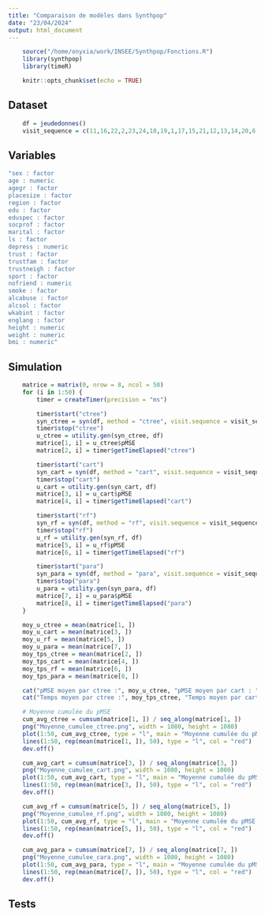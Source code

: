 ```yaml
---
title: "Comparaison de modèles dans Synthpop"
date: "23/04/2024"
output: html_document
---
```


```r
    source("/home/onyxia/work/INSEE/Synthpop/Fonctions.R")
    library(synthpop)
    library(timeR)
```

```r
    knitr::opts_chunk$set(echo = TRUE)
```

## Dataset
```r
    df = jeudedonnes()
    visit_sequence = c(11,16,22,2,23,24,18,19,1,17,15,21,12,13,14,20,6,3,9,4,10,8,5,7)
```

## Variables
```r
"sex : factor 
age : numeric 
agegr : factor 
placesize : factor 
region : factor 
edu : factor 
eduspec : factor 
socprof : factor 
marital : factor 
ls : factor 
depress : numeric 
trust : factor 
trustfam : factor 
trustneigh : factor 
sport : factor 
nofriend : numeric 
smoke : factor 
alcabuse : factor 
alcsol : factor 
wkabint : factor 
englang : factor 
height : numeric 
weight : numeric 
bmi : numeric"
```

## Simulation
```r
    matrice = matrix(0, nrow = 8, ncol = 50)
    for (i in 1:50) {
        timer = createTimer(precision = "ms")

        timer$start("ctree")
        syn_ctree = syn(df, method = "ctree", visit.sequence = visit_sequence, seed = i)
        timer$stop("ctree")
        u_ctree = utility.gen(syn_ctree, df)
        matrice[1, i] = u_ctree$pMSE
        matrice[2, i] = timer$getTimeElapsed("ctree")

        timer$start("cart")
        syn_cart = syn(df, method = "cart", visit.sequence = visit_sequence, seed = i)
        timer$stop("cart")
        u_cart = utility.gen(syn_cart, df)
        matrice[3, i] = u_cart$pMSE
        matrice[4, i] = timer$getTimeElapsed("cart")

        timer$start("rf")
        syn_rf = syn(df, method = "rf", visit.sequence = visit_sequence, seed = i)
        timer$stop("rf")
        u_rf = utility.gen(syn_rf, df)
        matrice[5, i] = u_rf$pMSE
        matrice[6, i] = timer$getTimeElapsed("rf")

        timer$start("para")
        syn_para = syn(df, method = "para", visit.sequence = visit_sequence, seed = i)
        timer$stop("para")
        u_para = utility.gen(syn_para, df)
        matrice[7, i] = u_para$pMSE
        matrice[8, i] = timer$getTimeElapsed("para")
    }

    moy_u_ctree = mean(matrice[1, ])
    moy_u_cart = mean(matrice[3, ])
    moy_u_rf = mean(matrice[5, ])
    moy_u_para = mean(matrice[7, ])
    moy_tps_ctree = mean(matrice[2, ])
    moy_tps_cart = mean(matrice[4, ])
    moy_tps_rf = mean(matrice[6, ])
    moy_tps_para = mean(matrice[8, ])

    cat("pMSE moyen par ctree :", moy_u_ctree, "pMSE moyen par cart : ", moy_u_cart, "pMSE moyen par rf : ", moy_u_rf, "pMSE moyen par para : ", moy_u_para, "\n")
    cat("Temps moyen par ctree :", moy_tps_ctree, "Temps moyen par cart : ", moy_tps_cart, "Temps moyen par rf : ", moy_tps_rf, "Temps moyen par para : ", moy_tps_para, "\n")

    # Moyenne cumulée du pMSE 
    cum_avg_ctree = cumsum(matrice[1, ]) / seq_along(matrice[1, ])
    png("Moyenne_cumulee_ctree.png", width = 1080, height = 1080)
    plot(1:50, cum_avg_ctree, type = "l", main = "Moyenne cumulée du pMSE par ctree sur 50 synthétisations", xlab = "Nombre de synthétisations", ylab = "Moyenne cumulée du pMSE")
    lines(1:50, rep(mean(matrice[1, ]), 50), type = "l", col = "red")
    dev.off()

    cum_avg_cart = cumsum(matrice[3, ]) / seq_along(matrice[3, ])
    png("Moyenne_cumulee_cart.png", width = 1080, height = 1080)
    plot(1:50, cum_avg_cart, type = "l", main = "Moyenne cumulée du pMSE par cart sur 50 synthétisations", xlab = "Nombre de synthétisations", ylab = "Moyenne cumulée du pMSE")
    lines(1:50, rep(mean(matrice[3, ]), 50), type = "l", col = "red")
    dev.off()

    cum_avg_rf = cumsum(matrice[5, ]) / seq_along(matrice[5, ])
    png("Moyenne_cumulee_rf.png", width = 1080, height = 1080)
    plot(1:50, cum_avg_rf, type = "l", main = "Moyenne cumulée du pMSE par rf sur 50 synthétisations", xlab = "Nombre de synthétisations", ylab = "Moyenne cumulée du pMSE")
    lines(1:50, rep(mean(matrice[5, ]), 50), type = "l", col = "red")
    dev.off()

    cum_avg_para = cumsum(matrice[7, ]) / seq_along(matrice[7, ])
    png("Moyenne_cumulee_cara.png", width = 1080, height = 1080)
    plot(1:50, cum_avg_para, type = "l", main = "Moyenne cumulée du pMSE par para sur 50 synthétisations", xlab = "Nombre de synthétisations", ylab = "Moyenne cumulée du pMSE")
    lines(1:50, rep(mean(matrice[7, ]), 50), type = "l", col = "red")
    dev.off()
```

## Tests
```r
    
```